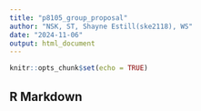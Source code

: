 ```yaml
---
title: "p8105_group_proposal"
author: "NSK, ST, Shayne Estill(ske2118), WS"
date: "2024-11-06"
output: html_document
---
```


```r

knitr::opts_chunk$set(echo = TRUE)

```

## R Markdown

```r


```
